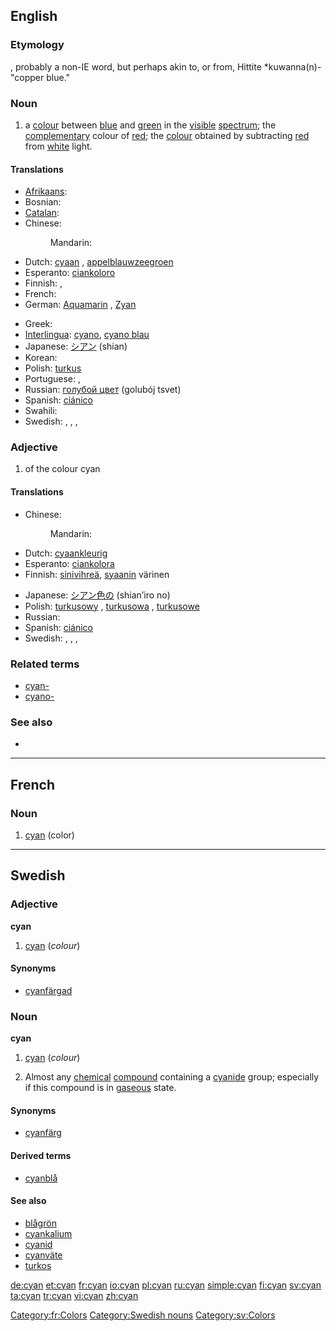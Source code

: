 {{wikipedia}}
==English==

===Etymology===
{{etyl|grc}} {{term|κύανος|tr=kyanos|lang=grc||dark blue, dark blue enamel, lapis lazuli}}, probably a non-IE word, but perhaps akin to, or from, Hittite *kuwanna(n)- "copper blue."

===Noun===
{{en-noun|-|s}}

# a [[colour]] between [[blue]] and [[green]] in the [[visible]] [[spectrum]]; the [[complementary]] colour of [[red]]; the [[colour]] obtained by subtracting [[red]] from [[white]] light.
#: {{colour panel|00FFFF}}

====Translations====
{{trans-top|a colour between blue and green}}
* [[Afrikaans]]: {{t|af|siaan}}
* Bosnian: {{t-|bs|tirkizna|f}}
* [[Catalan]]: {{t|ca|cian|m}}
* Chinese:
*: Mandarin: {{t-|cmn|青色|tr=qīngsè|sc=Hani}}
* Dutch: [[cyaan]] {{n}}, [[appelblauwzeegroen]] {{n}}
* Esperanto: [[ciankoloro]]
* Finnish: {{t-|fi|sinivihreä}}, {{t+|fi|syaani}}
* French: {{t+|fr|cyan|m}}
* German: [[Aquamarin]] {{n}}, [[Zyan]] {{n}}
{{trans-mid}}
* Greek: {{t+|el|κυανός|m|s|tr=kyanós}}
* [[Interlingua]]: [[cyano]], [[cyano blau]]
* Japanese: [[シアン]] (shian)
* Korean: {{t|ko|청록색|tr=cheonglogsaek|sc=Kore}}
* Polish: [[turkus]] {{m}}
* Portuguese: {{t+|pt|turquesa}},  {{t+|pt|ciano|m}}
* Russian: [[голубой цвет]] (golubój tsvet) {{m}}
* Spanish: [[ciánico]]
* Swahili: {{t|sw|cyan}}
* Swedish: {{t|sv|cyan}}, {{t|sv|cyanfärg}}, {{t|sv|turkos}}, {{t|sv|turkosfärg}}
{{trans-bottom}}

===Adjective===
{{en-adj}}

# of the colour cyan

====Translations====
{{trans-top|of the colour cyan}}
* Chinese:
*: Mandarin: {{t-|cmn|青色|alt=青色的|tr=qīngsè de|sc=Hani}}
* Dutch: [[cyaankleurig]]
* Esperanto: [[ciankolora]]
* Finnish: [[sinivihreä]], [[syaani]]n värinen
{{trans-mid}}
* Japanese: [[シアン色の]] (shian’iro no)
* Polish: [[turkusowy]] {{m}}, [[turkusowa]] {{f}}, [[turkusowe]] {{n}}
* Russian: {{t+|ru|голубой|tr=golubój}}
* Spanish: [[ciánico]]
* Swedish: {{t|sv|cyan}}, {{t|sv|cyanfärgad}}, {{t|sv|turkos}}, {{t|sv|turkosfärgad}}
{{trans-bottom}}

===Related terms===
* [[cyan-]]
* [[cyano-]]

===See also===
* {{list|en|blues}}

----

==French==

===Noun===
{{fr-noun|m}}

# [[cyan#English|cyan]] (color)

[[Category:fr:Colors]]

----

==Swedish==

===Adjective===
'''cyan'''

# [[cyan#English|cyan]] (''colour'')

====Synonyms====
* [[cyanfärgad]]

===Noun===
'''cyan'''

# [[cyan#English|cyan]] (''colour'')
# {{colloquial|lang=sv}} Almost any [[chemical]] [[compound]] containing a [[cyanide]] group; especially if this compound is in [[gaseous]] state.

====Synonyms====
* {{sense|colour}} [[cyanfärg]]

====Derived terms====
* [[cyanblå]]

====See also====
* [[blågrön]]
* [[cyankalium]]
* [[cyanid]]
* [[cyanväte]]
* [[turkos]]

[[Category:Swedish nouns]]
[[Category:sv:Colors]]

[[de:cyan]]
[[et:cyan]]
[[fr:cyan]]
[[io:cyan]]
[[pl:cyan]]
[[ru:cyan]]
[[simple:cyan]]
[[fi:cyan]]
[[sv:cyan]]
[[ta:cyan]]
[[tr:cyan]]
[[vi:cyan]]
[[zh:cyan]]